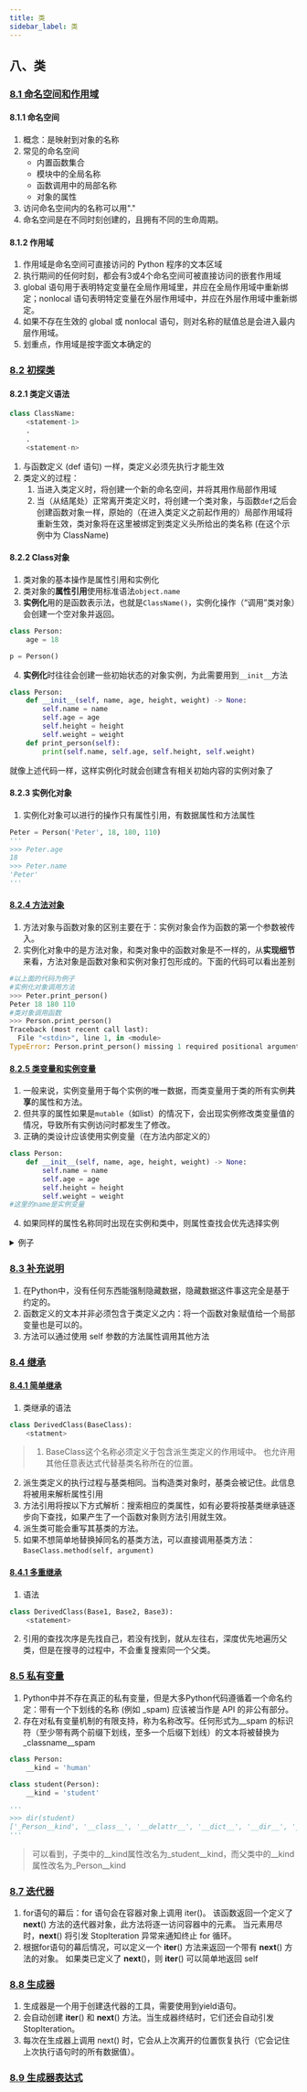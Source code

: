 ```yaml
---
title: 类
sidebar_label: 类
---
```


## 八、类
### [8.1 命名空间和作用域](https://docs.python.org/zh-cn/3/tutorial/classes.html#python-scopes-and-namespaces)  
#### 8.1.1 命名空间
1. 概念：是映射到对象的名称
2. 常见的命名空间
    + 内置函数集合
    + 模块中的全局名称
    + 函数调用中的局部名称
    + 对象的属性
3. 访问命名空间内的名称可以用"."
4. 命名空间是在不同时刻创建的，且拥有不同的生命周期。
#### 8.1.2 作用域
1. 作用域是命名空间可直接访问的 Python 程序的文本区域
2. 执行期间的任何时刻，都会有3或4个命名空间可被直接访问的嵌套作用域
3. global 语句用于表明特定变量在全局作用域里，并应在全局作用域中重新绑定；nonlocal 语句表明特定变量在外层作用域中，并应在外层作用域中重新绑定。
4. 如果不存在生效的 global 或 nonlocal 语句，则对名称的赋值总是会进入最内层作用域。
5. 划重点，作用域是按字面文本确定的

### [8.2 初探类](https://docs.python.org/zh-cn/3/tutorial/classes.html#a-first-look-at-classes) 
#### 8.2.1 类定义语法
```python
class ClassName:
    <statement-1>
    .
    .
    <statement-n>
```
1. 与函数定义 (def 语句) 一样，类定义必须先执行才能生效
2. 类定义的过程：
    1. 当进入类定义时，将创建一个新的命名空间，并将其用作局部作用域
    2. 当（从结尾处）正常离开类定义时，将创建一个类对象，与函数`def`之后会创建函数对象一样，原始的（在进入类定义之前起作用的）局部作用域将重新生效，类对象将在这里被绑定到类定义头所给出的类名称 (在这个示例中为 ClassName)
#### 8.2.2 Class对象
1. 类对象的基本操作是属性引用和实例化
2. 类对象的**属性引用**使用标准语法`object.name`
3. **实例化**用的是函数表示法，也就是`ClassName()`，实例化操作（“调用”类对象）会创建一个空对象并返回。
```python
class Person:
    age = 18

p = Person()
```
4. **实例化**时往往会创建一些初始状态的对象实例，为此需要用到`__init__`方法
```python
class Person:
    def __init__(self, name, age, height, weight) -> None:
        self.name = name
        self.age = age
        self.height = height
        self.weight = weight
    def print_person(self):
        print(self.name, self.age, self.height, self.weight)
```
就像上述代码一样，这样实例化时就会创建含有相关初始内容的实例对象了

#### 8.2.3 实例化对象
1. 实例化对象可以进行的操作只有属性引用，有数据属性和方法属性
```python
Peter = Person('Peter', 18, 180, 110)
'''
>>> Peter.age
18
>>> Peter.name
'Peter'
'''
```

#### [8.2.4 方法对象](https://docs.python.org/zh-cn/3/tutorial/classes.html#method-objects)
1. 方法对象与函数对象的区别主要在于：实例对象会作为函数的第一个参数被传入。
2. 实例化对象中的是方法对象，和类对象中的函数对象是不一样的，从**实现细节**来看，方法对象是函数对象和实例对象打包形成的。下面的代码可以看出差别
```python
#以上面的代码为例子
#实例化对象调用方法
>>> Peter.print_person()
Peter 18 180 110
#类对象调用函数
>>> Person.print_person()
Traceback (most recent call last):
  File "<stdin>", line 1, in <module>
TypeError: Person.print_person() missing 1 required positional argument: 'self'
```

#### [8.2.5 类变量和实例变量](https://docs.python.org/zh-cn/3/tutorial/classes.html#class-and-instance-variables)
1. 一般来说，实例变量用于每个实例的唯一数据，而类变量用于类的所有实例**共享**的属性和方法。
2. 但共享的属性如果是`mutable`（如list）的情况下，会出现实例修改类变量值的情况，导致所有实例访问时都发生了修改。
3. 正确的类设计应该使用实例变量（在方法内部定义的）
```python
class Person:
    def __init__(self, name, age, height, weight) -> None:
        self.name = name
        self.age = age
        self.height = height
        self.weight = weight
#这里的name是实例变量
```
4. 如果同样的属性名称同时出现在实例和类中，则属性查找会优先选择实例

<details>
<summary>例子</summary>
<p>

```python
class Person:
    name = 'human'
    def __init__(self, name, age, height, weight) -> None:
        self.name = name
        self.age = age
        self.height = height
        self.weight = weight
    def print_person(self):
        print(self.name, self.age, self.height, self.weight)

Peter = Person('Peter', 18, 180, 110)
'''
>>> Peter.name
'Peter'
>>> Person.name
'human'
'''
```

</p>
</details>

### [8.3 补充说明](https://docs.python.org/zh-cn/3/tutorial/classes.html#random-remarks)
1. 在Python中，没有任何东西能强制隐藏数据，隐藏数据这件事这完全是基于约定的。
2. 函数定义的文本并非必须包含于类定义之内：将一个函数对象赋值给一个局部变量也是可以的。
3. 方法可以通过使用 self 参数的方法属性调用其他方法

### [8.4 继承](https://docs.python.org/zh-cn/3/tutorial/classes.html#inheritance)
#### [8.4.1 简单继承](https://docs.python.org/zh-cn/3/tutorial/classes.html#inheritance)
1. 类继承的语法
```python
class DerivedClass(BaseClass):
    <statment>
```
> 1. BaseClass这个名称必须定义于包含派生类定义的作用域中。 也允许用其他任意表达式代替基类名称所在的位置。
2. 派生类定义的执行过程与基类相同。当构造类对象时，基类会被记住。此信息将被用来解析属性引用
3. 方法引用将按以下方式解析：搜索相应的类属性，如有必要将按基类继承链逐步向下查找，如果产生了一个函数对象则方法引用就生效。
4. 派生类可能会重写其基类的方法。 
5. 如果不想简单地替换掉同名的基类方法，可以直接调用基类方法：`BaseClass.method(self, argument)`

#### [8.4.1 多重继承](https://docs.python.org/zh-cn/3/tutorial/classes.html#multiple-inheritance)
1. 语法
```python
class DerivedClass(Base1, Base2, Base3):
    <statement>
```
2. 引用的查找次序是先找自己，若没有找到，就从左往右，深度优先地遍历父类，但是在搜寻的过程中，不会重复搜索同一个父类。

### [8.5 私有变量](https://docs.python.org/zh-cn/3/tutorial/classes.html#private-variables)
1. Python中并不存在真正的私有变量，但是大多Python代码遵循着一个命名约定：带有一个下划线的名称 (例如 _spam) 应该被当作是 API 的非公有部分。
2. 存在对私有变量机制的有限支持，称为名称改写。任何形式为__spam 的标识符（至少带有两个前缀下划线，至多一个后缀下划线）的文本将被替换为 _classname__spam
```python
class Person:
    __kind = 'human'
    
class student(Person):
    __kind = 'student'

'''
>>> dir(student)
['_Person__kind', '__class__', '__delattr__', '__dict__', '__dir__', '__doc__', '__eq__', '__format__', '__ge__', '__getattribute__', '__getstate__', '__gt__', '__hash__', '__init__', '__init_subclass__', '__le__', '__lt__', '__module__', '__ne__', '__new__', '__reduce__', '__reduce_ex__', '__repr__', '__setattr__', '__sizeof__', '__str__', '__subclasshook__', '__weakref__', '_student__kind', 'print_person']
'''
```
> 可以看到，子类中的__kind属性改名为_student__kind，而父类中的__kind属性改名为_Person__kind

### [8.7 迭代器](https://docs.python.org/zh-cn/3/tutorial/classes.html#iterators)
1. for语句的幕后：for 语句会在容器对象上调用 iter()。 该函数返回一个定义了 __next__() 方法的迭代器对象，此方法将逐一访问容器中的元素。 当元素用尽时，__next__() 将引发 StopIteration 异常来通知终止 for 循环。
2. 根据for语句的幕后情况，可以定义一个 __iter__() 方法来返回一个带有 __next__() 方法的对象。 如果类已定义了 __next__()，则 __iter__() 可以简单地返回 self

### [8.8 生成器](https://docs.python.org/zh-cn/3/tutorial/classes.html#generators)
1. 生成器是一个用于创建迭代器的工具，需要使用到yield语句。
2. 会自动创建 __iter__() 和 __next__() 方法。当生成器终结时，它们还会自动引发 StopIteration。
2. 每次在生成器上调用 next() 时，它会从上次离开的位置恢复执行（它会记住上次执行语句时的所有数据值）。 

### [8.9 生成器表达式](https://docs.python.org/zh-cn/3/tutorial/classes.html#generator-expressions)


